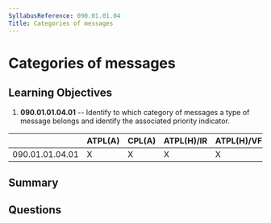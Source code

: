 ```yaml
---
SyllabusReference: 090.01.01.04
Title: Categories of messages
---
```


# Categories of messages

## Learning Objectives

1.  **090.01.01.04.01** -- Identify to which category of messages a type of
    message belongs and identify the associated priority indicator.

|                 | ATPL(A) | CPL(A) | ATPL(H)/IR | ATPL(H)/VFR | CPL(H) | IR | CBIR(A) |
| --------------- | ------- | ------ | ---------- | ----------- | ------ | -- | ------- |
| 090.01.01.04.01 | X       | X      | X          | X           | X      | X  | X       |

## Summary

## Questions
